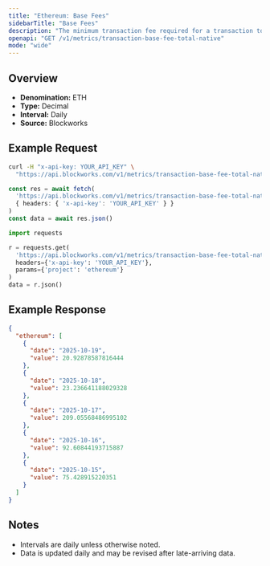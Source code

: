 ```yaml
---
title: "Ethereum: Base Fees"
sidebarTitle: "Base Fees"
description: "The minimum transaction fee required for a transaction to be included in a block"
openapi: "GET /v1/metrics/transaction-base-fee-total-native"
mode: "wide"
---
```


## Overview

- **Denomination:** ETH
- **Type:** Decimal
- **Interval:** Daily
- **Source:** Blockworks

## Example Request

<CodeGroup>

```bash cURL
curl -H "x-api-key: YOUR_API_KEY" \
  "https://api.blockworks.com/v1/metrics/transaction-base-fee-total-native?project=ethereum"
```

```typescript TypeScript
const res = await fetch(
  'https://api.blockworks.com/v1/metrics/transaction-base-fee-total-native?project=ethereum',
  { headers: { 'x-api-key': 'YOUR_API_KEY' } }
)
const data = await res.json()
```

```python Python
import requests

r = requests.get(
  'https://api.blockworks.com/v1/metrics/transaction-base-fee-total-native',
  headers={'x-api-key': 'YOUR_API_KEY'},
  params={'project': 'ethereum'}
)
data = r.json()
```

</CodeGroup>

## Example Response

```json
{
  "ethereum": [
    {
      "date": "2025-10-19",
      "value": 20.92878587816444
    },
    {
      "date": "2025-10-18",
      "value": 23.236641188029328
    },
    {
      "date": "2025-10-17",
      "value": 209.05568486995102
    },
    {
      "date": "2025-10-16",
      "value": 92.60844193715887
    },
    {
      "date": "2025-10-15",
      "value": 75.428915220351
    }
  ]
}
```

## Notes
- Intervals are daily unless otherwise noted.
- Data is updated daily and may be revised after late-arriving data.